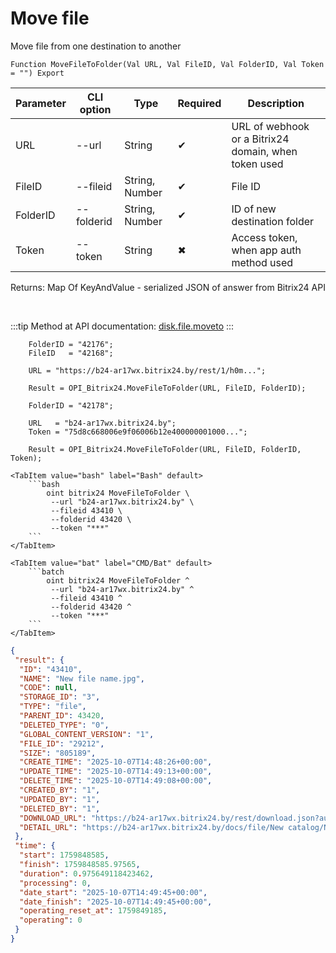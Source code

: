 ﻿---
sidebar_position: 9
description: Move file and other functions to work with Bitrix24 in the Open Integration Package, a free open-source integration library for 1C:Enterprise 8, OneScript and CLI
keywords: [1C, 1С, 1С:Enterprise, 1С:Enterprise 8.3, API, Integration, Services, Exchange, OneScript, CLI, Bitrix24]
---


# Move file
 Move file from one destination to another



`Function MoveFileToFolder(Val URL, Val FileID, Val FolderID, Val Token = "") Export`

  | Parameter | CLI option | Type | Required | Description |
  |-|-|-|-|-|
  | URL | --url | String | &#x2714; | URL of webhook or a Bitrix24 domain, when token used |
  | FileID | --fileid | String, Number | &#x2714; | File ID |
  | FolderID | --folderid | String, Number | &#x2714; | ID of new destination folder |
  | Token | --token | String | &#x2716; | Access token, when app auth method used |

  
  Returns:  Map Of KeyAndValue - serialized JSON of answer from Bitrix24 API

<br/>

:::tip
Method at API documentation: [disk.file.moveto](https://dev.1c-bitrix.ru/rest_help/disk/file/disk_file_moveto.php)
:::
<br/>


```bsl title="1C:Enterprise/OneScript code example"
    FolderID = "42176";
    FileID   = "42168";

    URL = "https://b24-ar17wx.bitrix24.by/rest/1/h0m...";

    Result = OPI_Bitrix24.MoveFileToFolder(URL, FileID, FolderID);

    FolderID = "42178";

    URL   = "b24-ar17wx.bitrix24.by";
    Token = "75d8c668006e9f06006b12e400000001000...";

    Result = OPI_Bitrix24.MoveFileToFolder(URL, FileID, FolderID, Token);
```
 

 <Tabs>
  
    <TabItem value="bash" label="Bash" default>
        ```bash
            oint bitrix24 MoveFileToFolder \
             --url "b24-ar17wx.bitrix24.by" \
             --fileid 43410 \
             --folderid 43420 \
             --token "***"
        ```
    </TabItem>
  
    <TabItem value="bat" label="CMD/Bat" default>
        ```batch
            oint bitrix24 MoveFileToFolder ^
             --url "b24-ar17wx.bitrix24.by" ^
             --fileid 43410 ^
             --folderid 43420 ^
             --token "***"
        ```
    </TabItem>
</Tabs>


```json title="Result"
{
 "result": {
  "ID": "43410",
  "NAME": "New file name.jpg",
  "CODE": null,
  "STORAGE_ID": "3",
  "TYPE": "file",
  "PARENT_ID": 43420,
  "DELETED_TYPE": "0",
  "GLOBAL_CONTENT_VERSION": "1",
  "FILE_ID": "29212",
  "SIZE": "805189",
  "CREATE_TIME": "2025-10-07T14:48:26+00:00",
  "UPDATE_TIME": "2025-10-07T14:49:13+00:00",
  "DELETE_TIME": "2025-10-07T14:49:08+00:00",
  "CREATED_BY": "1",
  "UPDATED_BY": "1",
  "DELETED_BY": "1",
  "DOWNLOAD_URL": "https://b24-ar17wx.bitrix24.by/rest/download.json?auth=0d35e568006e9f06006b12e400000001000007c64edc3ff8cf376c3447f3b8be057a33&token=disk%7CaWQ9NDM0MTAmXz02aDFydU45MlJKQzN5M1BWVWlvN2JWUEJGQ3lOM0U0cA%3D%3D%7CImRvd25sb2FkfGRpc2t8YVdROU5ETTBNVEFtWHowMmFERnlkVTQ1TWxKS1F6TjVNMUJXVldsdk4ySldVRUpHUTNsT00wVTBjQT09fDBkMzVlNTY4MDA2ZTlmMDYwMDZiMTJlNDAwMDAwMDAxMDAwMDA3YzY0ZWRjM2ZmOGNmMzc2YzM0NDdmM2I4YmUwNTdhMzMi.Z9kRDZr0escMowkRGvob0Raaqntxlt%2BMcN3pb43LR%2FA%3D",
  "DETAIL_URL": "https://b24-ar17wx.bitrix24.by/docs/file/New catalog/New subfolder/New file name.jpg"
 },
 "time": {
  "start": 1759848585,
  "finish": 1759848585.97565,
  "duration": 0.975649118423462,
  "processing": 0,
  "date_start": "2025-10-07T14:49:45+00:00",
  "date_finish": "2025-10-07T14:49:45+00:00",
  "operating_reset_at": 1759849185,
  "operating": 0
 }
}
```
